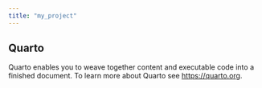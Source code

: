 ```yaml
---
title: "my_project"
---
```


## Quarto

Quarto enables you to weave together content and executable code into a finished document. To learn more about Quarto see <https://quarto.org>.
